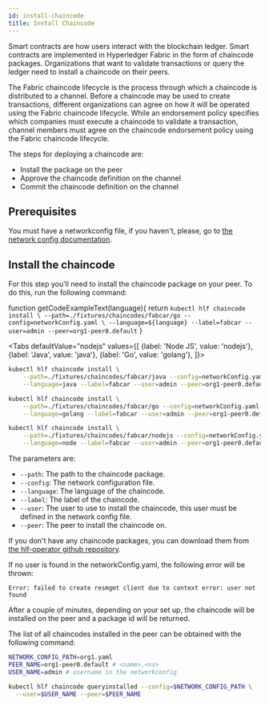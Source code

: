 ```yaml
---
id: install-chaincode
title: Install Chaincode
---
```


Smart contracts are how users interact with the blockchain ledger. Smart contracts are implemented in Hyperledger Fabric in the form of chaincode packages. Organizations that want to validate transactions or query the ledger need to install a chaincode on their peers.

The Fabric chaincode lifecycle is the process through which a chaincode is distributed to a channel. Before a chaincode may be used to create transactions, different organizations can agree on how it will be operated using the Fabric chaincode lifecycle. While an endorsement policy specifies which companies must execute a chaincode to validate a transaction, channel members must agree on the chaincode endorsement policy using the Fabric chaincode lifecycle.

The steps for deploying a chaincode are:
- Install the package on the peer
- Approve the chaincode definition on the channel
- Commit the chaincode definition on the channel


## Prerequisites
You must have a networkconfig file, if you haven't, please, go to [the network config documentation](./network-config).

## Install the chaincode

For this step you'll need to install the chaincode package on your peer. To do this, run the following command:


function getCodeExampleText(language){
  return `
kubectl hlf chaincode install \
    --path=./fixtures/chaincodes/fabcar/go --config=networkConfig.yaml \
    --language=${language} --label=fabcar --user=admin --peer=org1-peer0.default
`
}

<Tabs
  defaultValue="nodejs"
  values={[
    {label: 'Node JS', value: 'nodejs'},
    {label: 'Java', value: 'java'},
    {label: 'Go', value: 'golang'},
  ]}>
  <TabItem value="java">

```bash
kubectl hlf chaincode install \
    --path=./fixtures/chaincodes/fabcar/java --config=networkConfig.yaml \
    --language=java --label=fabcar --user=admin --peer=org1-peer0.default
```
  </TabItem>
  <TabItem value="golang">

```bash
kubectl hlf chaincode install \
    --path=./fixtures/chaincodes/fabcar/go --config=networkConfig.yaml \
    --language=golang --label=fabcar --user=admin --peer=org1-peer0.default
```
  </TabItem>
  <TabItem value="nodejs">

```bash
kubectl hlf chaincode install \
    --path=./fixtures/chaincodes/fabcar/nodejs --config=networkConfig.yaml \
    --language=node --label=fabcar --user=admin --peer=org1-peer0.default
```
  </TabItem>
</Tabs>


The parameters are:
- `--path`: The path to the chaincode package.
- `--config`: The network configuration file.
- `--language`: The language of the chaincode.
- `--label`: The label of the chaincode.
- `--user`: The user to use to install the chaincode, this user must be defined in the network config file.
- `--peer`: The peer to install the chaincode on.

If you don't have any chaincode packages, you can download them from [the hlf-operator github repository](https://github.com/hyperledger-labs/hlf-operator/tree/main/fixtures/chaincodes/fabcar).

If no user is found in the networkConfig.yaml, the following error will be thrown:

```text
Error: failed to create resmgmt client due to context error: user not found
```

After a couple of minutes, depending on your set up, the chaincode will be installed on the peer and a package id will be returned.

The list of all chaincodes installed in the peer can be obtained with the following command:

```bash
NETWORK_CONFIG_PATH=org1.yaml
PEER_NAME=org1-peer0.default # <name>.<ns>
USER_NAME=admin # username in the networkconfig

kubectl hlf chaincode queryinstalled --config=$NETWORK_CONFIG_PATH \
  --user=$USER_NAME --peer=$PEER_NAME
```

